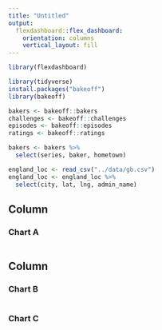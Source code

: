 ```yaml
---
title: "Untitled"
output: 
  flexdashboard::flex_dashboard:
    orientation: columns
    vertical_layout: fill
---
```


```r
library(flexdashboard)

library(tidyverse)
install.packages("bakeoff")
library(bakeoff)

bakers <- bakeoff::bakers
challenges <- bakeoff::challenges
episodes <- bakeoff::episodes
ratings <- bakeoff::ratings

bakers <- bakers %>% 
  select(series, baker, hometown)

england_loc <- read_csv("../data/gb.csv")
england_loc <- england_loc %>% 
  select(city, lat, lng, admin_name)
```

Column {data-width=650}
-----------------------------------------------------------------------

### Chart A

```r

```

Column {data-width=350}
-----------------------------------------------------------------------

### Chart B

```r

```

### Chart C

```r

```

